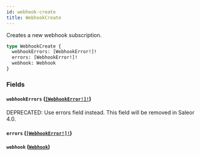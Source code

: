 ```yaml
---
id: webhook-create
title: WebhookCreate
---
```


Creates a new webhook subscription.

```graphql
type WebhookCreate {
  webhookErrors: [WebhookError!]!
  errors: [WebhookError!]!
  webhook: Webhook
}
```

### Fields

#### `webhookErrors` ([`[WebhookError!]!`](../../../developer/api-reference/objects/webhook-error))

<span class="badge badge--warning">DEPRECATED: Use errors field instead. This field will be removed in Saleor 4.0.</span>

#### `errors` ([`[WebhookError!]!`](../../../developer/api-reference/objects/webhook-error))

#### `webhook` ([`Webhook`](../../../developer/api-reference/objects/webhook))
